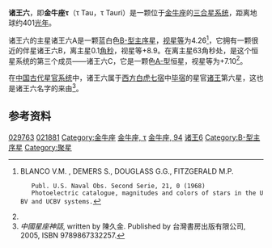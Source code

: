 {{Starbox short |
 name=诸王六（金牛座τ）<br>τ Tauri |
 epoch=[[J2000.0|J2000.0]] |
 constell=[[金牛座|金牛座]] | 
 星官=[[毕宿|毕宿]] [[诸王|诸王]] | 
 ra=04<sup>h</sup> 42<sup>m</sup> 14.7<sup>s</sup> |
 dec=+22° 57' 25" |
 spectral=B3V |
 appmag_v=+4.26 |
 dist_ly=401 ± 38 |
 dist_pc=123 ± 12 |
 names=94 Tauri, [[Star_catalogue#BS,_BSC,_HR|HR]] 1497, [[Henry_Draper_Catalogue|HD]] 29763, [[Star_catalogue#BD/CD/CPD|BD]]+22 739, FK5 174, [[Hipparcos_catalogue|HIP]] 21881, [[Star_catalogue#SAO|SAO]] 76721, GC 5716, BDS 2313, CCDM 04422+2257
}}
'''诸王六'''，即'''金牛座τ'''（τ Tau，τ Tauri）是一颗位于[[金牛座|金牛座]]的[[三合星|三合星系统]]，距离地球约401[[光年|光年]]。

诸王六的主星诸王六A是一颗蓝白色[[恒星光谱|B-型]][[主序星|主序星]]，[[视星等|视星等]]为4.26<ref name="ubvref">BLANCO V.M. , DEMERS S., DOUGLASS G.G., FITZGERALD M.P.
 	Publ. U.S. Naval Obs. Second Serie, 21, 0 (1968)
  	Photoelectric catalogue, magnitudes and colors of stars in the UBV and UCBV systems.</ref>，它拥有一颗很近的伴星诸王六B，离主星0.1[[角秒|角秒]]，视星等+8.9。在离主星63角秒处，是这个恒星系统的第三个成员——诸王六C，它是一颗色[[恒星光谱|A-型]]恒星，视星等为+7.10<ref name="ubvref" />。

在[[星官|中国古代星官系统]]中，诸王六属于[[二十八宿|西方白虎七宿]]中[[毕宿|毕宿]]的星官[[诸王|诸王]]第六星，这也是诸王六名字的来由<ref>''中國星座神話'', written by 陳久金. Published by 台灣書房出版有限公司, 2005, ISBN 9789867332257.</ref>。

==参考资料==
{{reflist}}

{{Stars of Taurus}}
{{星官|诸王|6|4}}

[[Category:HD和HDE天體|029763]]
[[Category:HIP天體|021881]]
[[Category:金牛座|Category:金牛座]]
[[Category:拜耳天體|金牛座, τ]]
[[Category:佛氏天體|金牛座, 94]]
[[Category:诸王_(星官)|诸王6]]
[[Category:B-型主序星|Category:B-型主序星]]
[[Category:聚星|Category:聚星]]